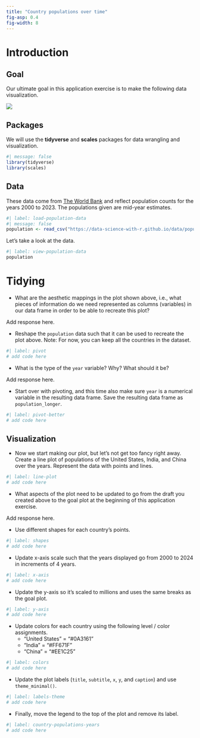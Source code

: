 ```yaml
---
title: "Country populations over time"
fig-asp: 0.4
fig-width: 8
---
```


# Introduction

## Goal

Our ultimate goal in this application exercise is to make the following data visualization.

![](https://data-science-with-r.github.io/images/country-populations-years.png){fig-alt="Line plot of country populations for the United States, India, and China between 2000 and 2023." fig-align="center"}

## Packages

We will use the **tidyverse** and **scales** packages for data wrangling and visualization.

```r
#| message: false
library(tidyverse)
library(scales)
```

## Data

These data come from [The World Bank](https://databank.worldbank.org/reports.aspx?source=2&series=SP.POP.TOTL&country=#) and reflect population counts for the years 2000 to 2023.
The populations given are mid-year estimates.

```r
#| label: load-population-data
#| message: false
population <- read_csv("https://data-science-with-r.github.io/data/population.csv")
```

Let's take a look at the data.

```r
#| label: view-population-data
population
```

# Tidying

-   What are the aesthetic mappings in the plot shown above, i.e., what pieces of information do we need represented as columns (variables) in our data frame in order to be able to recreate this plot?

Add response here.

-   Reshape the `population` data such that it can be used to recreate the plot above. Note: For now, you can keep all the countries in the dataset.

```r
#| label: pivot
# add code here
```

-   What is the type of the `year` variable? Why? What should it be?

Add response here.

-   Start over with pivoting, and this time also make sure `year` is a numerical variable in the resulting data frame. Save the resulting data frame as `population_longer`.

```r
#| label: pivot-better
# add code here
```

## Visualization

-   Now we start making our plot, but let's not get too fancy right away. Create a line plot of populations of the United States, India, and China over the years. Represent the data with points and lines.

```r
#| label: line-plot
# add code here
```

-   What aspects of the plot need to be updated to go from the draft you created above to the goal plot at the beginning of this application exercise.

Add response here.

-   Use different shapes for each country's points.

```r
#| label: shapes
# add code here
```

-   Update x-axis scale such that the years displayed go from 2000 to 2024 in increments of 4 years.

```r
#| label: x-axis
# add code here
```

-   Update the y-axis so it's scaled to millions and uses the same breaks as the goal plot.

```r
#| label: y-axis
# add code here
```

-   Update colors for each country using the following level / color assignments.
    -   "United States" = "#0A3161"
    -   "India" = "#FF671F"
    -   "China" = "#EE1C25"

```r
#| label: colors
# add code here
```

-   Update the plot labels (`title`, `subtitle`, `x`, `y`, and `caption`) and use `theme_minimal()`.

```r
#| label: labels-theme
# add code here
```

-   Finally, move the legend to the top of the plot and remove its label.

```r
#| label: country-populations-years
# add code here
```
